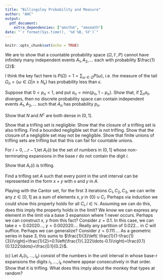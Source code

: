 ```yaml
---
title: "Billingsley Probability and Measure"
author: "AHC"
output: 
  pdf_document:
    extra_dependencies: ["amsthm", "amsmath"]
date: "`r format(Sys.time(), '%d %B, %Y')`"
---
```


```r
knitr::opts_chunk$set(echo = TRUE)
```

\newcommand{\mean}[1]{\bar{#1}}
\newcommand{\bb}[1]{\mathbb{#1}}
\newcommand{\ba}[1]{\begin{align}#1\end{align}}
\newcommand{\abs}[1]{\left\vert#1\right\vert}

\section{Chapter 1}
\textbf{1.1 a)}
We are to show that a countable probability space $\{\Omega, \mathbb{F}, P\}$ cannot have infinitely many independent events $A_1,A_2, \ldots$ each with probability $\frac{1}{2}$:

I think the key fact here is $P(\Omega) = 1 = \sum_{\omega \in \Omega}P(\omega)$, i.e. the measure of the tail $\Omega_n = \{\omega \in \Omega \vert n \ge N_\epsilon\}$ has probability less than $\epsilon$.
\begin{proof}
To have measure $\frac{1}{2}$, each $A_i$ must have non-empty intersection with a finite set $\Omega_{n < N_\epsilon}  = S \subsetneq \Omega$. Since since $P(A_i \cap A_j) = \frac{1}{4}$, the $A_i$ are distinct. On the other hand, since $P(A_i) = \frac{1}{2}$, they cannot differ only on $S^c$, as then the measure of their intersection would satisfy $P(A_i \cap A_J) > \frac{1}{2}-\epsilon > \frac{1}{4}$. For this we'd need countably infinitely many distinct subsets of $S$, but the power set of $S$ has cardinality $|P(S)| = 2^{|S|} < \infty$. 
\end{proof}

\textbf{1.1 b)}
Suppose that $0 < p_n < 1$, and put $a_n = \text{min}\{p_n,1 -p_n\}$. Show that, if $\sum_n a_n$
diverges, then no discrete probability space can contain independent events $A_1,A_2, \ldots$ such that $A_n$ has probability $p_n$. 

\begin{proof}
\color{red}{$\ldots$}
\end{proof}

\textbf{1.2}
Show that $N$ and $N^c$ are both dense in $(0,1]$. 
\begin{proof}
$N$ has Lebesgue measure 1, so it must intersect every open interval. On the other hand, every number $x \in N$ can be approximated arbitrarily well by terminating its decimal expansion.
\end{proof}

\textbf{1.3}

\textbf{a)} Show that a trifling set is negligible: \begin{proof} The trifling sets are a subset (the subset where the cover is finite) of the negligible sets.  \end{proof}
\textbf{b)} Show that the closure of a trifling set is also trifling.
\begin{proof}
Given $\epsilon > 0$, form a finite (say order $K$) $\frac{\epsilon}{2}$ cover, and then extend the endpoints of each covering interval out by $\frac{\epsilon}{5K}$ , and intersect these sets with $(0,1]$. The result is an (at maximum) $\frac{7}{10}\epsilon$ cover. 
\end{proof}
\textbf{c)} Find a bounded negligible set that is not trifling.
\begin{proof}
Consider $N^c$. This set has measure zero but is dense in $(0,1]$. So e.g. if $\epsilon < \frac{1}{2}$, there is no finite $\epsilon$ cover, as this would imply $N^c$ is compact, but $N^c$ is not closed, because it is dense in $(0,1]$ and hence its closure is $[0,1] \supsetneq N^c$.
\end{proof}
\textbf{d)}
Show that the closure of a negligible set may not be negligible.
\begin{proof}
See \textbf{c)} above.
\end{proof}
\textbf{e)} Show that finite unions of trifling sets are trifling but that this can fail for
countable unions.
\begin{proof}
For finite unions of order $K$, given $\epsilon > 0$, form $\frac{\epsilon}{2K}$ covers. On the other hand, $\mathbb{Q}\cap(0,1]$ is the countable union of its points, each of which as a set is trifling. $\mathbb{Q}\cap(0,1]$ is dense in $(0,1]$, so if it were trifling by part \textbf{b} $[0,1]$ would be trifling.
\end{proof}

\textbf{1.4} For $i=0, \ldots r-1$,let $A_r(i)$ be the set of numbers in $(0,1]$ whose non-terminating expansions in the base $r$ do not contain the digit $i$.

\textbf{a)} Show that $A_r(i)$ is trifling.
\begin{proof}
We observe $r=3,i=1$ yields the Cantor set. This gets our foot in the door for intuition, i.e. we can think of these sets via the construction "Remove the $i$-th $r$-rd of $(0,1]$. For each remaining subset, remove the $i$-th $r$-d. Repeat ad infinitum." 
If we consider the measure of the remaining set, at each stage we remove exactly $\frac{1}{r}$ of the remaining mass. Thus we have the sequence:
\ba{
\frac{r-1}{r}, \left(\frac{r-1}{r}\right)^2, \ldots
}
This sequence clearly converges to zero. We are to show that what remains is compact, which is wild as it's also uncountable, which we can observe by diagonalization of the set of r-expansions where $i$ never appears.
Given $\epsilon$, we can find $K_\epsilon = K$ such that at stage $K$, our approximation to $A_r(i)$ given by the first $K$ deletions has measure less than $ \frac{\epsilon}{2}$. These (finitely many) $N_K = N$ disjoint sub-intervals all have the same width by construction so each has width less than $\frac{\epsilon}{2N}$. We can then cover each with a ball of radius $\frac{3\epsilon}{4N}$.
\end{proof}

\textbf{b)} Find a trifling set $A$ such that every point in the unit interval can be represented in the form $x +y$ with $x$ and $y$ in $A$.

Playing with the Cantor set, for the first 3 iterations $C_1,C_2,C_3$, we can write any $z \in [0,1]$ as a sum of elements $x,y$ in $\{0\}\cup C_i$. Perhaps via induction we could show this property holds for all $C_i, i \in \mathbb{N}$. Assuming we can do this, does this imply the property holds in the limit? We know we can express any element in the limit via a base 3 expansion where $1$ never occurs. Perhaps we can construct $x$, $y$ from this fact? Consider $z=0.1$. In this case, we can take $x=0.02020\ldots$, $y=0.002020\ldots$. Really any partition of $0.022\ldots$ in $C$ will suffice. Perhaps we can generalize? Consider $z=0.111\ldots$. As a geometric series in base 3, this sums to $\frac{1}{3}\left( \frac{1}{1-\frac{1}{3}}\right)=\frac{1}{2}=0.1\left(\frac{1}{.222\ldots-0.1}\right)=\frac{0.1}{0.1222\ldots}=\frac{0.1}{0.2}$.
\begin{proof}
Okay let's try this: suppose $z$ has a $1$ in it's expansion base 3. We can generate this one via a carried $1$ from addition on the next digit. So then the question is, can we make the next digit whatever we want, given that we must generate a $1$ to carry? Well, if we need $0$, that's a $2$ and a one carried from the next digit. For a $1$, we can use two $2$'s. If we need a $2$, we can use two $2$'s a carry a one from the next digit. Each time we're forced to carry a digit, the logic we just used saves us. So the Cantor set suffices.
\end{proof}

\textbf{c)} (c) Let $A_r(i_1, \ldots , i_k )$ consist of the numbers in the unit interval in whose base-r expansions the digits $i_1, ... , i_k$ nowhere appear consecutively in that order. Show that it is trifling. What does this imply about the monkey that types at random?

\begin{proof} Firstly, awesome question. Secondly, once we note that $A_r(i_1,i_2)$ is isomorphic to $A_{r^2}(i_1i_2)$, and more generally  $A_r(i_1, \ldots , i_k ) \simeq A_{r^k}(i_1\cdots i_k)$ we see that this is an immediate consequence of part \textbf{a)}. 

For the monkey, this means that the Monkey will type all of literature. All the books that have been lost to time and all that could ever be written. The monkey will type them in all possible permutations, and all possible permutations of finitely many copies. What about infinitely many copies?
\end{proof}
